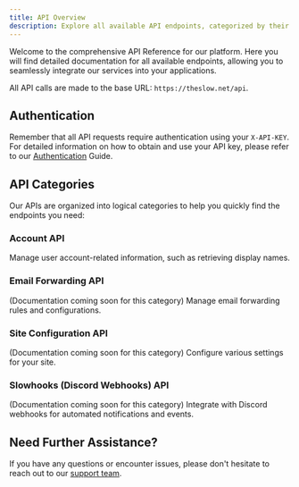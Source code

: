 ```yaml
---
title: API Overview 
description: Explore all available API endpoints, categorized by their functionality.
---
```


Welcome to the comprehensive API Reference for our platform. Here you will find detailed documentation for all available endpoints, allowing you to seamlessly integrate our services into your applications.

All API calls are made to the base URL: ``https://theslow.net/api``.

## Authentication
Remember that all API requests require authentication using your ``X-API-KEY``. For detailed information on how to obtain and use your API key, please refer to our [Authentication](authentication) Guide.

## API Categories
Our APIs are organized into logical categories to help you quickly find the endpoints you need:

### Account API
Manage user account-related information, such as retrieving display names.

### Email Forwarding API
(Documentation coming soon for this category)
Manage email forwarding rules and configurations.

### Site Configuration API
(Documentation coming soon for this category)
Configure various settings for your site.

### Slowhooks (Discord Webhooks) API
(Documentation coming soon for this category)
Integrate with Discord webhooks for automated notifications and events.

## Need Further Assistance?
If you have any questions or encounter issues, please don't hesitate to reach out to our [support team](https://theslow.net/dashboard#support).